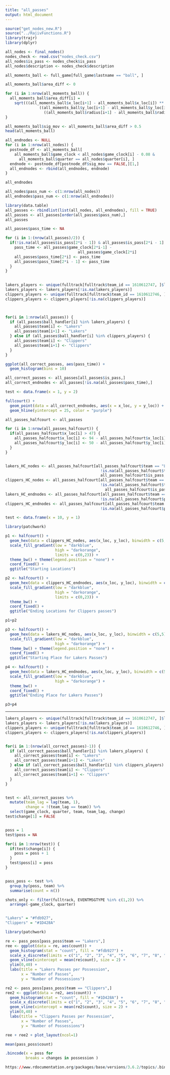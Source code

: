 ```yaml
---
title: "all_passes"
output: html_document
---
```


```r
source("get_nodes_new.R")
source("../RajivFunctions.R")
library(trajr)
library(dplyr)
```

```r
all_nodes <- final_nodes()
nodes_check <- read.csv("nodes_check.csv")
all_nodes$is_pass <- nodes_check$is_pass
all_nodes$description <- nodes_check$description
```


```r
all_moments_ball <- full_game[full_game$lastname == "ball", ]

all_moments_ball$area_diff <- 0

for (i in 1:nrow(all_moments_ball)) {
  all_moments_ball$area_diff[i] = 
    sqrt(((all_moments_ball$x_loc[i+1] - all_moments_ball$x_loc[i]) ** 2) +
               ((all_moments_ball$y_loc[i+1] - all_moments_ball$y_loc[i]) ** 2) +
                 ((all_moments_ball$radius[i+1] - all_moments_ball$radius[i]) ** 2))
}

all_moments_ball$sig_mov <- all_moments_ball$area_diff > 0.5
head(all_moments_ball)

```


```r
all_endnodes <- NULL
for (i in 1:nrow(all_nodes)) {
  postnode_df <- all_moments_ball[
    all_moments_ball$game_clock < all_nodes$game_clock[i] - 0.08 &
      all_moments_ball$quarter == all_nodes$quarter[i], ]
  endnode <- postnode_df[postnode_df$sig_mov == FALSE,][1,]
  all_endnodes <- rbind(all_endnodes, endnode)
}

all_endnodes
```

```r
all_nodes$pass_num <- c(1:nrow(all_nodes))
all_endnodes$pass_num <- c(1:nrow(all_endnodes))
```


```r
library(data.table)
all_passes <- rbindlist(list(all_nodes, all_endnodes), fill = TRUE)
all_passes <- all_passes[order(all_passes$pass_num),]
all_passes
```

```r
all_passes$pass_time <- NA

for (i in 1:(nrow(all_passes)/2)) {
  if(!is.na(all_passes$is_pass[2*i - 1]) & all_passes$is_pass[2*i - 1] == TRUE) {
    pass_time <- all_passes$game_clock[2*i-1] -
                                all_passes$game_clock[2*i]
    all_passes$pass_time[2*i] <- pass_time
    all_passes$pass_time[2*i - 1] <- pass_time
  }
}
  

```


```r
lakers_players <- unique(fulltrack[fulltrack$team_id == 1610612747, ]$lastname)
lakers_players <- lakers_players[!is.na(lakers_players)]
clippers_players <- unique(fulltrack[fulltrack$team_id == 1610612746, ]$lastname)
clippers_players <- clippers_players[!is.na(clippers_players)]



for(i in 1:nrow(all_passes)) {
  if (all_passes$ball_handler[i] %in% lakers_players) {
    all_passes$team[i] <- "Lakers"
    all_passes$team[i+1] <- "Lakers"
  } else if (all_passes$ball_handler[i] %in% clippers_players) {
    all_passes$team[i] <- "Clippers"
    all_passes$team[i+1] <- "Clippers"
  }
}
```

```r
ggplot(all_correct_passes, aes(pass_time)) +
  geom_histogram(bins = 10)
```

```r
all_correct_passes <- all_passes[all_passes$is_pass,]
all_correct_endnodes <- all_passes[!is.na(all_passes$pass_time),]

test <- data.frame(x = 1, y = 2)

fullcourt() + 
  geom_point(data = all_correct_endnodes, aes(x = x_loc, y = y_loc)) +
  geom_hline(yintercept = 25, color = "purple")

all_passes_halfcourt <- all_passes

for (i in 1:nrow(all_passes_halfcourt)) {
  if(all_passes_halfcourt$x_loc[i] > 47) {
    all_passes_halfcourt$x_loc[i] <- 94 - all_passes_halfcourt$x_loc[i]
    all_passes_halfcourt$y_loc[i] <- 50 - all_passes_halfcourt$y_loc[i]
  }
}


lakers_HC_nodes <- all_passes_halfcourt[all_passes_halfcourt$team == "Lakers" &
                                          !is.na(all_passes_halfcourt$time) &
                                          all_passes_halfcourt$is_pass,]
clippers_HC_nodes <- all_passes_halfcourt[all_passes_halfcourt$team == "Clippers" &
                                          !is.na(all_passes_halfcourt$time) &
                                            all_passes_halfcourt$is_pass,]
lakers_HC_endnodes <- all_passes_halfcourt[all_passes_halfcourt$team == "Lakers" &
                                          !is.na(all_passes_halfcourt$pass_time),]
clippers_HC_endnodes <- all_passes_halfcourt[all_passes_halfcourt$team == "Clippers" &
                                          !is.na(all_passes_halfcourt$pass_time),]
```

```r
test <- data.frame(x = 10, y = 1)

library(patchwork)

p1 <- halfcourt() +
  geom_hex(data = clippers_HC_nodes, aes(x_loc, y_loc), binwidth = c(5,5), alpha = 0.7) +
  scale_fill_gradient(low = "darkblue", 
                      high = "darkorange",
                      limits = c(0,23)) + 
  theme_bw() + theme(legend.position = "none") +
  coord_fixed() +
  ggtitle("Starting Locations")

p2 <- halfcourt() +
  geom_hex(data = clippers_HC_endnodes, aes(x_loc, y_loc), binwidth = c(5,5), alpha = 0.7) +
  scale_fill_gradient(low = "darkblue", 
                      high = "darkorange",
                      limits = c(0,23)) + 
  theme_bw() +
  coord_fixed() +
  ggtitle("Ending Locations for Clippers passes")

p1+p2

p3 <- halfcourt() +
  geom_hex(data = lakers_HC_nodes, aes(x_loc, y_loc), binwidth = c(5,5), alpha = 0.7) +
  scale_fill_gradient(low = "darkblue", 
                      high = "darkorange") + 
  theme_bw() + theme(legend.position = "none") +
  coord_fixed() +
  ggtitle("Starting Place for Lakers Passes")

p4 <- halfcourt() +
  geom_hex(data = lakers_HC_endnodes, aes(x_loc, y_loc), binwidth = c(5,5), alpha = 0.7) +
  scale_fill_gradient(low = "darkblue", 
                      high = "darkorange") + 
  theme_bw() + 
  coord_fixed() +
  ggtitle("Ending Place for Lakers Passes")

p3+p4

```




----------------

```r
lakers_players <- unique(fulltrack[fulltrack$team_id == 1610612747, ]$lastname)
lakers_players <- lakers_players[!is.na(lakers_players)]
clippers_players <- unique(fulltrack[fulltrack$team_id == 1610612746, ]$lastname)
clippers_players <- clippers_players[!is.na(clippers_players)]


for(i in 1:(nrow(all_correct_passes)-1)) {
  if (all_correct_passes$ball_handler[i] %in% lakers_players) {
    all_correct_passes$team[i] <- "Lakers"
    all_correct_passes$team[i+1] <- "Lakers"
  } else if (all_correct_passes$ball_handler[i] %in% clippers_players) {
    all_correct_passes$team[i] <- "Clippers"
    all_correct_passes$team[i+1] <- "Clippers"
  }
}


test <- all_correct_passes %>%
  mutate(team_lag = lag(team, 1),
         change = !(team_lag == team)) %>%
  select(game_clock, quarter, team, team_lag, change)
test$change[1] = FALSE


poss = 1
test$poss = NA

for(i in 1:nrow(test)) {
  if(test$change[i]) {
    poss = poss + 1
  }
  test$poss[i] = poss
}


pass_poss <- test %>%
  group_by(poss, team) %>%
  summarise(count = n())

shots_only <- filter(fulltrack, EVENTMSGTYPE %in% c(1,2)) %>%
  arrange(-game_clock, quarter)


"Lakers" = "#fdb927",
"Clippers" = "#1D428A"

library(patchwork)

re <- pass_poss[pass_poss$team == "Lakers",]
ree <- ggplot(data = re, aes(count)) +
  geom_histogram(stat = "count", fill = "#fdb927") +
  scale_x_discrete(limits = c("1", "2", "3", "4", "5", "6", "7", "8", "9", "10")) +
  geom_vline(xintercept = mean(re$count), size = 2) +
  ylim(0,40) +
  labs(title = "Lakers Passes per Possession",
       x = "Number of Passes",
       y = "Number of Possessions")

re2 <- pass_poss[pass_poss$team == "Clippers",]
ree2 <- ggplot(data = re2, aes(count)) +
  geom_histogram(stat = "count", fill = "#1D428A") +
  scale_x_discrete(limits = c("1", "2", "3", "4", "5", "6", "7", "8", "9", "10")) +
  geom_vline(xintercept = mean(re2$count), size = 2) +
  ylim(0,40) +
  labs(title = "Clippers Passes per Possession",
       x = "Number of Passes",
       y = "Number of Possessions")

ree + ree2 + plot_layout(ncol=1)

mean(pass_poss$count)
```

```r
.bincode(x = poss for
         breaks = changes in possession )

https://www.rdocumentation.org/packages/base/versions/3.6.2/topics/.bincode

```



